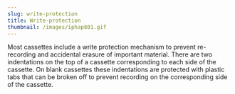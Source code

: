 ```yaml
---
slug: write-protection
title: Write-protection
thumbnail: /images/iphap801.gif
---
```

Most cassettes include a write protection mechanism to prevent re-recording and accidental erasure of important material. There are two indentations on the top of a cassette corresponding to each side of the cassette. On blank cassettes these indentations are protected with plastic tabs that can be broken off to prevent recording on the corresponding side of the cassette.